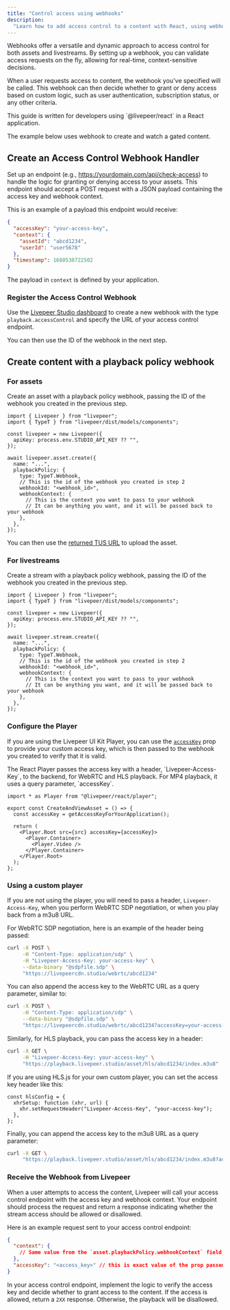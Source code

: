 ```yaml
---
title: "Control access using webhooks"
description:
  "Learn how to add access control to a content with React, using webhooks"
---
```


Webhooks offer a versatile and dynamic approach to access control for both
assets and livestreams. By setting up a webhook, you can validate access
requests on the fly, allowing for real-time, context-sensitive decisions.

When a user requests access to content, the webhook you've specified will be
called. This webhook can then decide whether to grant or deny access based on
custom logic, such as user authentication, subscription status, or any other
criteria.

<Info>
  This guide is written for developers using `@livepeer/react` in a React
  application.
</Info>

The example below uses webhook to create and watch a gated content.

## Create an Access Control Webhook Handler

Set up an endpoint (e.g., https://yourdomain.com/api/check-access) to handle the
logic for granting or denying access to your assets. This endpoint should accept
a POST request with a JSON payload containing the access key and webhook
context.

This is an example of a payload this endpoint would receive:

```json POST /api/check-access
{
  "accessKey": "your-access-key",
  "context": {
    "assetId": "abcd1234",
    "userId": "user5678"
  },
  "timestamp": 1680530722502
}
```

The payload in `context` is defined by your application.

### Register the Access Control Webhook

Use the
[Livepeer Studio dashboard](https://livepeer.studio/dashboard/developers/webhooks)
to create a new webhook with the type `playback.accessControl` and specify the
URL of your access control endpoint.

You can then use the ID of the webhook in the next step.

## Create content with a playback policy webhook

### For assets

Create an asset with a playback policy webhook, passing the ID of the webhook
you created in the previous step.

```tsx accessControl.ts
import { Livepeer } from "livepeer";
import { TypeT } from "livepeer/dist/models/components";

const livepeer = new Livepeer({
  apiKey: process.env.STUDIO_API_KEY ?? "",
});

await livepeer.asset.create({
  name: "...",
  playbackPolicy: {
    type: TypeT.Webhook,
    // This is the id of the webhook you created in step 2
    webhookId: "<webhook_id>",
    webhookContext: {
      // This is the context you want to pass to your webhook
      // It can be anything you want, and it will be passed back to your webhook
    },
  },
});
```

You can then use the [returned TUS URL](/api-reference/asset/upload) to upload
the asset.

### For livestreams

Create a stream with a playback policy webhook, passing the ID of the webhook
you created in the previous step.

```tsx accessControl.ts
import { Livepeer } from "livepeer";
import { TypeT } from "livepeer/dist/models/components";

const livepeer = new Livepeer({
  apiKey: process.env.STUDIO_API_KEY ?? "",
});

await livepeer.stream.create({
  name: "...",
  playbackPolicy: {
    type: TypeT.Webhook,
    // This is the id of the webhook you created in step 2
    webhookId: "<webhook_id>",
    webhookContext: {
      // This is the context you want to pass to your webhook
      // It can be anything you want, and it will be passed back to your webhook
    },
  },
});
```

### Configure the Player

If you are using the Livepeer UI Kit Player, you can use the
[`accessKey`](/sdks/react/player/Root#accesskey) prop to provide your custom
access key, which is then passed to the webhook you created to verify that it is
valid.

<Info>
  The React Player passes the access key with a header, `Livepeer-Access-Key`,
  to the backend, for WebRTC and HLS playback. For MP4 playback, it uses a query
  parameter, `accessKey`.
</Info>

```tsx
import * as Player from "@livepeer/react/player";

export const CreateAndViewAsset = () => {
  const accessKey = getAccessKeyForYourApplication();

  return (
    <Player.Root src={src} accessKey={accessKey}>
      <Player.Container>
        <Player.Video />
      </Player.Container>
    </Player.Root>
  );
};
```

### Using a custom player

If you are not using the player, you will need to pass a header,
`Livepeer-Access-Key`, when you perform WebRTC SDP negotiation, or when you play
back from a m3u8 URL.

For WebRTC SDP negotiation, here is an example of the header being passed:

```bash
curl -X POST \
     -H "Content-Type: application/sdp" \
     -H "Livepeer-Access-Key: your-access-key" \
     --data-binary "@sdpfile.sdp" \
     "https://livepeercdn.studio/webrtc/abcd1234"
```

You can also append the access key to the WebRTC URL as a query parameter,
similar to:

```bash
curl -X POST \
     -H "Content-Type: application/sdp" \
     --data-binary "@sdpfile.sdp" \
     "https://livepeercdn.studio/webrtc/abcd1234?accessKey=your-access-key"
```

Similarly, for HLS playback, you can pass the access key in a header:

```bash
curl -X GET \
     -H "Livepeer-Access-Key: your-access-key" \
     "https://playback.livepeer.studio/asset/hls/abcd1234/index.m3u8"
```

<Info>
  If you are using HLS.js for your own custom player, you can set the access key header like this:

```tsx
const hlsConfig = {
  xhrSetup: function (xhr, url) {
    xhr.setRequestHeader("Livepeer-Access-Key", "your-access-key");
  },
};
```

</Info>

Finally, you can append the access key to the m3u8 URL as a query parameter:

```bash
curl -X GET \
     "https://playback.livepeer.studio/asset/hls/abcd1234/index.m3u8?accessKey=your-access-key"
```

### Receive the Webhook from Livepeer

When a user attempts to access the content, Livepeer will call your access
control endpoint with the access key and webhook context. Your endpoint should
process the request and return a response indicating whether the stream access
should be allowed or disallowed.

Here is an example request sent to your access control endpoint:

```json
{
  "context": {
    // Same value from the `asset.playbackPolicy.webhookContext` field
  },
  "accessKey": "<access_key>" // this is exact value of the prop passed to the Player, or the query parameter
}
```

In your access control endpoint, implement the logic to verify the access key
and decide whether to grant access to the content. If the access is allowed,
return a `2XX` response. Otherwise, the playback will be disallowed.
